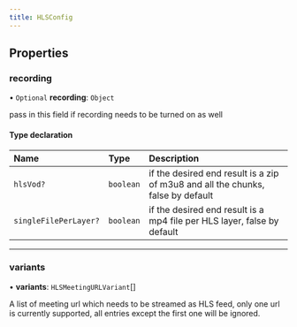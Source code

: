 ```yaml
---
title: HLSConfig
---
```


## Properties

### recording

• `Optional` **recording**: `Object`

pass in this field if recording needs to be turned on as well

#### Type declaration

| Name                  | Type      | Description                                                                     |
| :-------------------- | :-------- | :------------------------------------------------------------------------------ |
| `hlsVod?`             | `boolean` | if the desired end result is a zip of m3u8 and all the chunks, false by default |
| `singleFilePerLayer?` | `boolean` | if the desired end result is a mp4 file per HLS layer, false by default         |

---

### variants

• **variants**: `HLSMeetingURLVariant`[]

A list of meeting url which needs to be streamed as HLS feed, only one url is currently supported, all entries
except the first one will be ignored.
